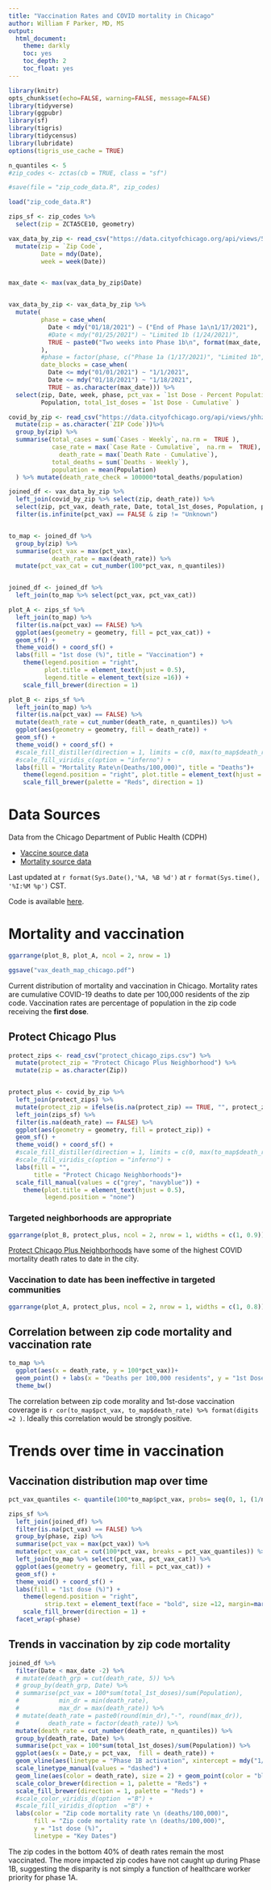 ```yaml
---
title: "Vaccination Rates and COVID mortality in Chicago"
author: William F Parker, MD, MS
output:
  html_document:
    theme: darkly
    toc: yes
    toc_depth: 2
    toc_float: yes
--- 
```


```r
library(knitr)
opts_chunk$set(echo=FALSE, warning=FALSE, message=FALSE)
library(tidyverse)
library(ggpubr)
library(sf)
library(tigris)
library(tidycensus)
library(lubridate)
options(tigris_use_cache = TRUE)
```

```r

n_quantiles <- 5
#zip_codes <- zctas(cb = TRUE, class = "sf")

#save(file = "zip_code_data.R", zip_codes)

load("zip_code_data.R")

zips_sf <- zip_codes %>%
  select(zip = ZCTA5CE10, geometry)
```

```r
vax_data_by_zip <- read_csv("https://data.cityofchicago.org/api/views/553k-3xzc/rows.csv?accessType=DOWNLOAD") %>%
  mutate(zip = `Zip Code`,
         Date = mdy(Date),
         week = week(Date)) 


max_date <- max(vax_data_by_zip$Date)


vax_data_by_zip <- vax_data_by_zip %>%
  mutate(
         phase = case_when(
           Date < mdy("01/18/2021") ~ ("End of Phase 1a\n1/17/2021"),
           #Date < mdy("01/25/2021") ~ "Limited 1b (1/24/2021)",
           TRUE ~ paste0("Two weeks into Phase 1b\n", format(max_date, "%m/%d/%Y"))
         ),
         #phase = factor(phase, c("Phase 1a (1/17/2021)", "Limited 1b", "Phase 1b")),
         date_blocks = case_when(
           Date <= mdy("01/01/2021") ~ "1/1/2021",
           Date <= mdy("01/18/2021") ~ "1/18/2021",
           TRUE ~ as.character(max_date))) %>%
  select(zip, Date, week, phase, pct_vax = `1st Dose - Percent Population`, 
         Population, total_1st_doses = `1st Dose - Cumulative` )
```



```r
covid_by_zip <- read_csv("https://data.cityofchicago.org/api/views/yhhz-zm2v/rows.csv?accessType=DOWNLOAD") %>%   
  mutate(zip = as.character(`ZIP Code`))%>%
  group_by(zip) %>% 
  summarise(total_cases = sum(`Cases - Weekly`, na.rm =  TRUE ),
            case_rate = max(`Case Rate - Cumulative`,  na.rm =  TRUE),
              death_rate = max(`Death Rate - Cumulative`),
            total_deaths = sum(`Deaths - Weekly`),
            population = mean(Population)
  ) %>% mutate(death_rate_check = 100000*total_deaths/population)
```



```r
joined_df <- vax_data_by_zip %>% 
  left_join(covid_by_zip %>% select(zip, death_rate)) %>%
  select(zip, pct_vax, death_rate, Date, total_1st_doses, Population, phase) %>% 
  filter(is.infinite(pct_vax) == FALSE & zip != "Unknown")


to_map <- joined_df %>%
  group_by(zip) %>%
  summarise(pct_vax = max(pct_vax),
            death_rate = max(death_rate)) %>%
  mutate(pct_vax_cat = cut_number(100*pct_vax, n_quantiles))


joined_df <- joined_df %>%
  left_join(to_map %>% select(pct_vax, pct_vax_cat))
```



```r
plot_A <- zips_sf %>%
  left_join(to_map) %>% 
  filter(is.na(pct_vax) == FALSE) %>%
  ggplot(aes(geometry = geometry, fill = pct_vax_cat)) + 
  geom_sf() + 
  theme_void() + coord_sf() + 
  labs(fill = "1st dose (%)", title = "Vaccination") +
    theme(legend.position = "right", 
          plot.title = element_text(hjust = 0.5),
          legend.title = element_text(size =16)) +
    scale_fill_brewer(direction = 1)

```

```r
plot_B <- zips_sf %>%
  left_join(to_map) %>% 
  filter(is.na(pct_vax) == FALSE) %>%
  mutate(death_rate = cut_number(death_rate, n_quantiles)) %>%
  ggplot(aes(geometry = geometry, fill = death_rate)) + 
  geom_sf() + 
  theme_void() + coord_sf() + 
  #scale_fill_distiller(direction = 1, limits = c(0, max(to_map$death_rate)), palette = "Reds") + 
  #scale_fill_viridis_c(option = "inferno") +
  labs(fill = "Mortality Rate\n(Deaths/100,000)", title = "Deaths")+
    theme(legend.position = "right", plot.title = element_text(hjust = 0.5)) +
    scale_fill_brewer(palette = "Reds", direction = 1) 
```



# Data Sources

Data from the Chicago Department of Public Health (CDPH) 

* [Vaccine source data](https://data.cityofchicago.org/Health-Human-Services/COVID-19-Vaccine-Doses-by-ZIP-Code-1st-Dose/c28u-q29v) 
* [Mortality source data](https://data.cityofchicago.org/Health-Human-Services/COVID-19-Cases-Tests-and-Deaths-by-ZIP-Code/yhhz-zm2v)

Last updated at `r format(Sys.Date(),'%A, %B %d')` at `r format(Sys.time(), '%I:%M %p')` CST.  

Code is available [here](https://github.com/08wparker/CDPH_vaccine_allocation.git).

# Mortality and vaccination
```r
ggarrange(plot_B, plot_A, ncol = 2, nrow = 1)

ggsave("vax_death_map_chicago.pdf")
```

Current distribution of mortality and vaccination in Chicago. Mortality rates are cumulative COVID-19 deaths to date per 100,000 residents of the zip code. Vaccination rates are percentage of population in the zip code receiving the **first dose**. 



## Protect Chicago Plus

```r
protect_zips <- read_csv("protect_chicago_zips.csv") %>%
  mutate(protect_zip = "Protect Chicago Plus Neighborhood") %>%
  mutate(zip = as.character(Zip))


protect_plus <- covid_by_zip %>%
  left_join(protect_zips) %>%
  mutate(protect_zip = ifelse(is.na(protect_zip) == TRUE, "", protect_zip)) %>%
  left_join(zips_sf) %>%
  filter(is.na(death_rate) == FALSE) %>%
  ggplot(aes(geometry = geometry, fill = protect_zip)) +
  geom_sf() +
  theme_void() + coord_sf() +
  #scale_fill_distiller(direction = 1, limits = c(0, max(to_map$death_rate)), palette = "Reds") +
  #scale_fill_viridis_c(option = "inferno") +
  labs(fill = "", 
       title = "Protect Chicago Neighborhoods")+
  scale_fill_manual(values = c("grey", "navyblue")) + 
    theme(plot.title = element_text(hjust = 0.5),
          legend.position = "none")
```

### Targeted neighborhoods are appropriate
```r
ggarrange(plot_B, protect_plus, ncol = 2, nrow = 1, widths = c(1, 0.9))
```

[Protect Chicago Plus Neighborhoods](https://www.chicago.gov/city/en/sites/covid-19/home/protect-chicago.html#:~:text=On%20January%2025%2C%20Mayor%20Lori,especially%20Black%20and%20Latinx%20residents.) have some of the highest COVID mortality death rates to date in the city.

### Vaccination to date has been ineffective in targeted communities
```r
ggarrange(plot_A, protect_plus, ncol = 2, nrow = 1, widths = c(1, 0.8))
```

## Correlation between zip code mortality and vaccination rate
```r
to_map %>%
  ggplot(aes(x = death_rate, y = 100*pct_vax))+
  geom_point() + labs(x = "Deaths per 100,000 residents", y = "1st Dose (%)") +
  theme_bw()
```

The correlation between zip code morality and 1st-dose vaccination coverage is `r cor(to_map$pct_vax, to_map$death_rate) %>% format(digits =2 )`. Ideally this correlation would be strongly positive.

# Trends over time in vaccination

## Vaccination distribution map over time
```r
pct_vax_quantiles <- quantile(100*to_map$pct_vax, probs= seq(0, 1, (1/n_quantiles)))

zips_sf %>%
  left_join(joined_df) %>%
  filter(is.na(pct_vax) == FALSE) %>%
  group_by(phase, zip) %>%
  summarise(pct_vax = max(pct_vax)) %>%
  mutate(pct_vax_cat = cut(100*pct_vax, breaks = pct_vax_quantiles)) %>%
  left_join(to_map %>% select(pct_vax, pct_vax_cat)) %>% 
  ggplot(aes(geometry = geometry, fill = pct_vax_cat)) +
  geom_sf() +
  theme_void() + coord_sf() +
  labs(fill = "1st dose (%)") +
    theme(legend.position = "right",
          strip.text = element_text(face = "bold", size =12, margin=margin(t =4, b=2))) +
    scale_fill_brewer(direction = 1) +
  facet_wrap(~phase)
```



## Trends in vaccination by zip code mortality 
```r
joined_df %>%
  filter(Date < max_date -2) %>% 
  # mutate(death_grp = cut(death_rate, 5)) %>%
  # group_by(death_grp, Date) %>%
  # summarise(pct_vax = 100*sum(total_1st_doses)/sum(Population),
  #           min_dr = min(death_rate),
  #           max_dr = max(death_rate)) %>%
  # mutate(death_rate = paste0(round(min_dr),"-", round(max_dr)),
  #        death_rate = factor(death_rate)) %>%
  mutate(death_rate = cut_number(death_rate, n_quantiles)) %>%
  group_by(death_rate, Date) %>%
  summarise(pct_vax = 100*sum(total_1st_doses)/sum(Population)) %>%
  ggplot(aes(x = Date,y = pct_vax,  fill = death_rate)) +
  geom_vline(aes(linetype = "Phase 1B activation", xintercept = mdy("1/18/2021"))) +
  scale_linetype_manual(values = "dashed") +
  geom_line(aes(color = death_rate), size = 2) + geom_point(color = "black", shape = 21) + 
  scale_color_brewer(direction = 1, palette = "Reds") +
  scale_fill_brewer(direction = 1, palette = "Reds") +
  #scale_color_viridis_d(option  ="B") +
  #scale_fill_viridis_d(option  ="B") +
  labs(color = "Zip code mortality rate \n (deaths/100,000)", 
       fill = "Zip code mortality rate \n (deaths/100,000)", 
       y = "1st dose (%)",
       linetype = "Key Dates")
```

The zip codes in the bottom 40% of death rates remain the most vaccinated. The more impacted zip codes have not caught up during Phase 1B, suggesting the disparity is not simply a function of healthcare worker priority for phase 1A.



